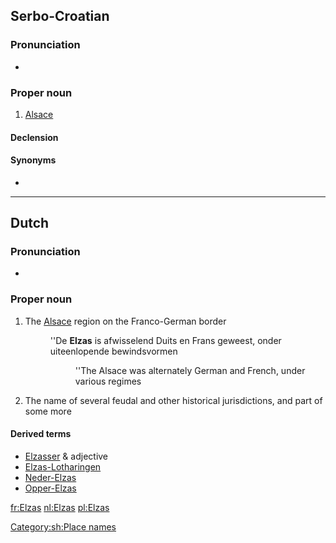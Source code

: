 ==Serbo-Croatian==

===Pronunciation===
* {{IPA|/ělzas/|lang=sh}}

===Proper noun===
{{sh-proper-noun|g=m|head=Èlzas|r|Елзас|Ѐлзас}}

# [[Alsace]]

====Declension====
{{sh-decl-noun-unc
|Èlzas
|Elzasa
|Elzasu
|Elzas
|Elzase
|Elzasu
|Elzasom
}}

====Synonyms====
* {{l|sh|Alsace}}

[[Category:sh:Place names]]

----

==Dutch==
{{wikipedia|lang=nl}}

===Pronunciation===
* {{IPA|/ˈɛlzɑs/|lang=nl}}

===Proper noun===
{{infl|nl|proper noun|g=n}}

# The [[Alsace]] region on the Franco-German border
#:''De '''Elzas''' is afwisselend Duits en Frans geweest, onder uiteenlopende bewindsvormen
#::''The Alsace was alternately German and French, under various regimes
# The name of several feudal and other historical jurisdictions, and part of some more

====Derived terms====
* [[Elzasser]] {{m}} & adjective
* [[Elzas-Lotharingen]] {{n}}
* [[Neder-Elzas]] {{n}}
* [[Opper-Elzas]] {{n}}

[[fr:Elzas]]
[[nl:Elzas]]
[[pl:Elzas]]